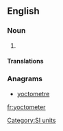 ==English==

===Noun===
{{en-noun}}

# {{alternative spelling of|yoctometre|from=US}}

====Translations====
{{trans-see|yoctometre}}

===Anagrams===
* [[yoctometre#English|yoctometre]]

[[Category:SI units]]

[[fr:yoctometer]]